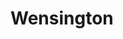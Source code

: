 
# Wensington
<ProjectDetails
  floatRight
  region="Stormlands"
  house="House Wensington"
  type="Keep"
  status="Completed"
  warp="/warp wensington"
  projectLead="Knight_Krawler"
  dateStarted="2016-01-01T00:00:00+00:00"
  dateCompleted="2016-01-01T00:00:00+00:00"
/>
